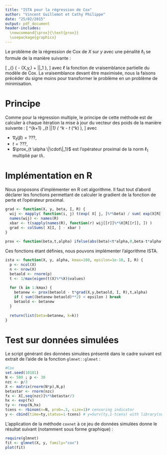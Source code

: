 ```yaml
---
title: "ISTA pour la régression de Cox"
author: "Vincent Guillemot et Cathy Philippe"
date: "25/02/2015"
output: pdf_document
header-includes: 
  \newcommand{\prox}{\text{prox}}
  \usepackage{graphicx}
---
```


Le problème de la régression de Cox  de $X$ sur $y$ avec une pénalité $\ell_1$ se formule de la manière suivante :

\[
  \min_{\beta} \left\{ - \ell(X,y,\beta) + \alpha \|\beta\|_1 \right\},
\]
avec $\ell$ la fonction de vraisemblance partielle du modèle de Cox. La vraisemblance devant être maximisée, nous la faisons précéder du signe moins pour transformer le problème en un problème de minimisation.

# Principe

Comme pour la régression multiple, le principe de cette méthode est de calculer à chaque itération la mise à jour du vecteur des poids de la manière suivante :
\[
  \beta^{k+1} \leftarrow \prox_{t \lambda \|\cdot\|_1} \left(  \beta^k - t \nabla_\ell (\beta^k) \right),
\]
avec

* $\nabla_\ell (\beta) = ???$,
* $t = ???$,
* $\prox_{t \alpha \|\cdot\|_1}$ est l'opérateur proximal de la norm $\ell_1$ multiplié par $t \lambda$.

# Implémentation en R

Nous proposons d'implémenter en R cet algorithme. Il faut tout d'abord déclarer les fonctions permettant de calculer le gradient de la fonction de perte et l'opérateur proximal.

```r
grad <- function(X, y, beta, I, R) {
  wij <- mapply( function(i, j) t(exp( X[ j, ]%*%beta) / sum( exp(X[R[[sprintf("R%i", i)]], ]%*%beta))), I, R)
  names(wij) <- names(R)
  xbar <- t(sapply(names(R), function(r) wij[[r]]%*%X[R[[r]], ]) )
  grad <- colSums( X[I, ] - xbar )
}
  
prox <- function(beta,t,alpha) ifelse(abs(beta)<t*alpha,0,beta-t*alpha*sign(beta))
```

Ces fonctions étant définies, nous pouvons implémenter l'algorithme ISTA.

```r
ista <- function(X, y, alpha, kmax=100, epsilon=1e-10, I, R) {
  p <- ncol(X)
  n <- nrow(X)
  betaold <- rnorm(p)
  t <- 1/max(eigen(t(X)%*%X)$values)
  
  for (k in 1:kmax) {
    betanew <- prox(betaold - t*grad(X,y,betaold, I, R),t,alpha)
    if ( sum((betanew-betaold)**2) < epsilon ) break
    betaold <- betanew
  }
  
  return(list(beta=betanew, k=k))
}
```

# Test sur données simulées

Le script générant des données simulées présenté dans le cadre suivant est extrait de l'aide de la fonction `glmnet::glmnet` :

```r
#Cox
set.seed(10101)
N <- 500 ; p <- 30
nzc <- p/3
X <- matrix(rnorm(N*p),N,p)
betastar <- rnorm(nzc)
fx <- X[,seq(nzc)]%*%betastar/3
hx <- exp(fx)
ty <- rexp(N,hx)
tcens <- rbinom(n=N, prob=.3, size=1)# censoring indicator
y <- cbind(time=ty,status=1-tcens) # y=Surv(ty,1-tcens) with library(survival)

```

L'application de la méthode `coxnet` à ce jeu de données simulées donne le résultat suivant (notamment sous forme graphique) :

```r
require(glmnet)
fit <- glmnet(X, y, family="cox")
plot(fit)
```


